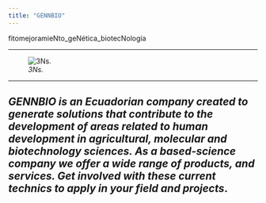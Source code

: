 ```yaml
---
title: "GENNBIO"
---
```


fitomejoramieNto_geNética_biotecNología

___

![*3Ns.*](C:\Users\Dell\Desktop\GENNBIO.github.io\GENNBIO web.png)

___

## ***GENNBIO is an Ecuadorian company created to generate solutions that contribute to the development of areas related to human development in agricultural, molecular and biotechnology sciences. As a based-science company we offer a wide range of products, and services. Get involved with these current technics to apply in your field and projects***.



